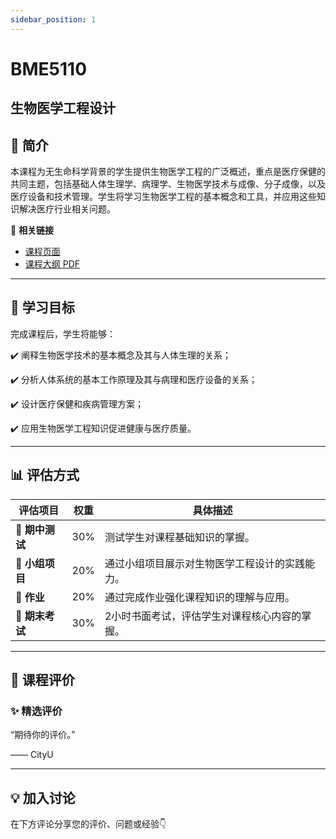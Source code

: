 ```yaml
---
sidebar_position: 1
---
```


# BME5110
## 生物医学工程设计

## **📘 简介**
本课程为无生命科学背景的学生提供生物医学工程的广泛概述，重点是医疗保健的共同主题，包括基础人体生理学、病理学、生物医学技术与成像、分子成像，以及医疗设备和技术管理。学生将学习生物医学工程的基本概念和工具，并应用这些知识解决医疗行业相关问题。

🔗 **相关链接**
- [课程页面](https://www.cityu.edu.hk/catalogue/pg/202425/course/BME5110.htm)
- [课程大纲 PDF](https://www.cityu.edu.hk/catalogue/pg/202425/course/BME5110.pdf)

---

## **🎯 学习目标**

完成课程后，学生将能够：

✔️ 阐释生物医学技术的基本概念及其与人体生理的关系；

✔️ 分析人体系统的基本工作原理及其与病理和医疗设备的关系；

✔️ 设计医疗保健和疾病管理方案；

✔️ 应用生物医学工程知识促进健康与医疗质量。

---

## **📊 评估方式**

| **评估项目**          | **权重** | **具体描述**                                                                                       |
|----------------------|---------|---------------------------------------------------------------------------------------------------|
| **📄 期中测试**        | 30%     | 测试学生对课程基础知识的掌握。                                                                     |
| **📝 小组项目**        | 20%     | 通过小组项目展示对生物医学工程设计的实践能力。                                                     |
| **📄 作业**           | 20%     | 通过完成作业强化课程知识的理解与应用。                                                             |
| **📄 期末考试**        | 30%     | 2小时书面考试，评估学生对课程核心内容的掌握。                                                      |

---

## **💬 课程评价**

### ✨ **精选评价**
<div className={commentStyles.commentBox}>
    <p className={commentStyles.commentText}>
        “期待你的评价。”
    </p>
    <p className={commentStyles.commentAuthor}>—— CityU</p>
</div>

---

## **💡 加入讨论**

在下方评论分享您的评价、问题或经验👇
<Utterances />